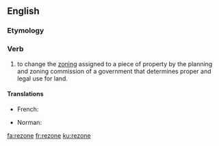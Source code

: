 ==English==

===Etymology===
{{prefix|re|zone|lang=en}}

===Verb===
{{en-verb|rezones|rezoning|rezoned|rezoned}}

# to change the [[zoning]] assigned to a piece of property by the planning and zoning commission of a government that determines proper and legal use for land.

====Translations====
{{trans-top|to change the zoning assigned to a piece of property}}
* French: {{t+|fr|redécouper}}
{{trans-mid}}
* Norman: {{t|nrf|r'zôner}}
{{trans-bottom}}

[[fa:rezone]]
[[fr:rezone]]
[[ku:rezone]]